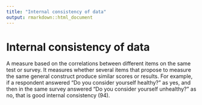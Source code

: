 ```yaml
---
title: "Internal consistency of data"
output: rmarkdown::html_document
---
```


# Internal consistency of data

A measure based on the correlations  between different items on the same  test or  survey. It measures whether  several items that propose to measure  the same general construct produce  similar scores or  results. For  example, if a  respondent answered “Do you consider  yourself  healthy?” as  yes, and then in the  same survey answered “Do you consider  yourself  unhealthy?” as  no, that is good  internal consistency (94).
